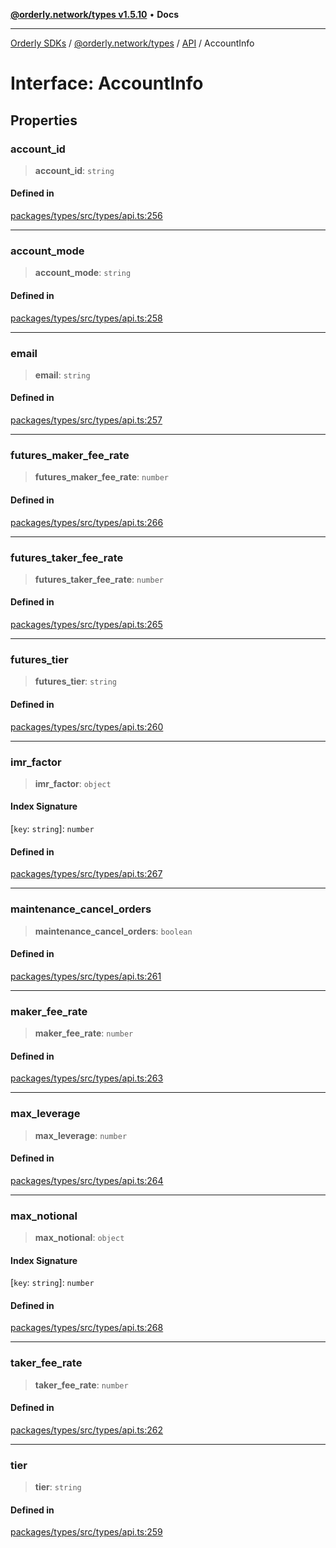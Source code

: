 [**@orderly.network/types v1.5.10**](/sdks/tech-doc/@orderly.network/types/README) • **Docs**

***

[Orderly SDKs](/sdks/tech-doc/packages) / [@orderly.network/types](/sdks/tech-doc/@orderly.network/types/README) / [API](/sdks/tech-doc/@orderly.network/types/namespaces/API/README) / AccountInfo

# Interface: AccountInfo

## Properties

### account\_id

> **account\_id**: `string`

#### Defined in

[packages/types/src/types/api.ts:256](https://github.com/OrderlyNetwork/js-sdk/blob/554ae704783e3b83c40bb234a899e8f02987d9b6/packages/types/src/types/api.ts#L256)

***

### account\_mode

> **account\_mode**: `string`

#### Defined in

[packages/types/src/types/api.ts:258](https://github.com/OrderlyNetwork/js-sdk/blob/554ae704783e3b83c40bb234a899e8f02987d9b6/packages/types/src/types/api.ts#L258)

***

### email

> **email**: `string`

#### Defined in

[packages/types/src/types/api.ts:257](https://github.com/OrderlyNetwork/js-sdk/blob/554ae704783e3b83c40bb234a899e8f02987d9b6/packages/types/src/types/api.ts#L257)

***

### futures\_maker\_fee\_rate

> **futures\_maker\_fee\_rate**: `number`

#### Defined in

[packages/types/src/types/api.ts:266](https://github.com/OrderlyNetwork/js-sdk/blob/554ae704783e3b83c40bb234a899e8f02987d9b6/packages/types/src/types/api.ts#L266)

***

### futures\_taker\_fee\_rate

> **futures\_taker\_fee\_rate**: `number`

#### Defined in

[packages/types/src/types/api.ts:265](https://github.com/OrderlyNetwork/js-sdk/blob/554ae704783e3b83c40bb234a899e8f02987d9b6/packages/types/src/types/api.ts#L265)

***

### futures\_tier

> **futures\_tier**: `string`

#### Defined in

[packages/types/src/types/api.ts:260](https://github.com/OrderlyNetwork/js-sdk/blob/554ae704783e3b83c40bb234a899e8f02987d9b6/packages/types/src/types/api.ts#L260)

***

### imr\_factor

> **imr\_factor**: `object`

#### Index Signature

 \[`key`: `string`\]: `number`

#### Defined in

[packages/types/src/types/api.ts:267](https://github.com/OrderlyNetwork/js-sdk/blob/554ae704783e3b83c40bb234a899e8f02987d9b6/packages/types/src/types/api.ts#L267)

***

### maintenance\_cancel\_orders

> **maintenance\_cancel\_orders**: `boolean`

#### Defined in

[packages/types/src/types/api.ts:261](https://github.com/OrderlyNetwork/js-sdk/blob/554ae704783e3b83c40bb234a899e8f02987d9b6/packages/types/src/types/api.ts#L261)

***

### maker\_fee\_rate

> **maker\_fee\_rate**: `number`

#### Defined in

[packages/types/src/types/api.ts:263](https://github.com/OrderlyNetwork/js-sdk/blob/554ae704783e3b83c40bb234a899e8f02987d9b6/packages/types/src/types/api.ts#L263)

***

### max\_leverage

> **max\_leverage**: `number`

#### Defined in

[packages/types/src/types/api.ts:264](https://github.com/OrderlyNetwork/js-sdk/blob/554ae704783e3b83c40bb234a899e8f02987d9b6/packages/types/src/types/api.ts#L264)

***

### max\_notional

> **max\_notional**: `object`

#### Index Signature

 \[`key`: `string`\]: `number`

#### Defined in

[packages/types/src/types/api.ts:268](https://github.com/OrderlyNetwork/js-sdk/blob/554ae704783e3b83c40bb234a899e8f02987d9b6/packages/types/src/types/api.ts#L268)

***

### taker\_fee\_rate

> **taker\_fee\_rate**: `number`

#### Defined in

[packages/types/src/types/api.ts:262](https://github.com/OrderlyNetwork/js-sdk/blob/554ae704783e3b83c40bb234a899e8f02987d9b6/packages/types/src/types/api.ts#L262)

***

### tier

> **tier**: `string`

#### Defined in

[packages/types/src/types/api.ts:259](https://github.com/OrderlyNetwork/js-sdk/blob/554ae704783e3b83c40bb234a899e8f02987d9b6/packages/types/src/types/api.ts#L259)
